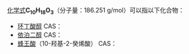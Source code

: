 {{DISPLAYTITLE:C<sub>10</sub>H<sub>18</sub>O<sub>3</sub>}}{{MolFormDisambigNav|C=10|H=18|O=3}}
[[化学式|化学式]]'''C<sub>10</sub>H<sub>18</sub>O<sub>3</sub>'''（分子量：186.251 g/mol）可以指以下化合物：
* [[环丁酸醇|环丁酸醇]] CAS：{{CAS|512-16-3}}
* [[依泊二醇|依泊二醇]] CAS：{{CAS|56084-15-2}}
* [[蜂王酸|蜂王酸]]（10-羟基-2-癸烯酸） CAS：{{CAS|14113-05-4}}

{{Isomerdab}}